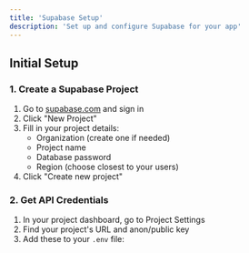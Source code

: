 ```yaml
---
title: 'Supabase Setup'
description: 'Set up and configure Supabase for your app'
---
```


## Initial Setup

### 1. Create a Supabase Project

1. Go to [supabase.com](https://supabase.com) and sign in
2. Click "New Project"
3. Fill in your project details:
   - Organization (create one if needed)
   - Project name
   - Database password
   - Region (choose closest to your users)
4. Click "Create new project"

### 2. Get API Credentials

1. In your project dashboard, go to Project Settings
2. Find your project's URL and anon/public key
3. Add these to your `.env` file: 